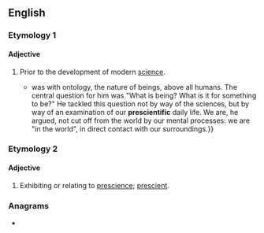 ==English==

===Etymology 1===
{{prefix|en|pre|scientific}}

====Adjective====
{{en-adj|-}}

# Prior to the development of modern [[science]].
#* {{quote-journal|author=Michael Inwood|title=Martin Heidegger: the philosopher who fell for Hitler &#91;print version: Hitler's philosopher&#93;|url=http://www.telegraph.co.uk/culture/books/10739165/Martin-Heidegger-the-philosopher-who-fell-for-Hitler.html|work={{w|The Daily Telegraph}} (Review)|location=London|date=12 April 2014|page=R10|passage=[[w:Martin Heidegger|&#91;Martin&#93; Heidegger]]'s concern {{...}} was with ontology, the nature of beings, above all humans. The central question for him was "What is being? What is it for something to be?" He tackled this question not by way of the sciences, but by way of an examination of our '''prescientific''' daily life. We are, he argued, not cut off from the world by our mental processes: we are "in the world", in direct contact with our surroundings.}}

===Etymology 2===

====Adjective====
{{en-adj|-}}

# {{lb|en|rare}} Exhibiting or relating to [[prescience]]; [[prescient]].

===Anagrams===
* {{anagrams|en|interspecific}}